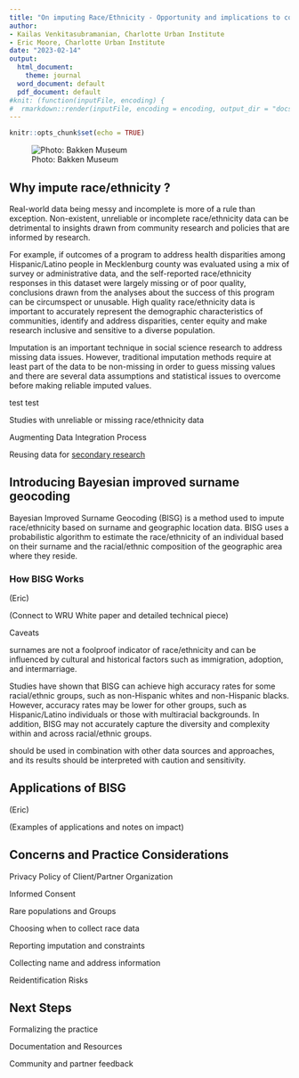 ```yaml
---
title: "On imputing Race/Ethnicity - Opportunity and implications to community research"
author:
- Kailas Venkitasubramanian, Charlotte Urban Institute
- Eric Moore, Charlotte Urban Institute
date: "2023-02-14"
output:
  html_document:
    theme: journal
  word_document: default
  pdf_document: default
#knit: (function(inputFile, encoding) {
#  rmarkdown::render(inputFile, encoding = encoding, output_dir = "docs") })
---
```


```r
knitr::opts_chunk$set(echo = TRUE)
```

![Photo: Bakken Museum](images/photobybakkenmuseum.jpg)

## Why impute race/ethnicity ?

Real-world data being messy and incomplete is more of a rule than exception. Non-existent, unreliable or incomplete race/ethnicity data can be detrimental to insights drawn from community research and policies that are informed by research. 

For example, if outcomes of a program to address health disparities among Hispanic/Latino people in Mecklenburg county was evaluated using a mix of survey or administrative data, and the self-reported race/ethnicity responses in this dataset were largely missing or of poor quality, conclusions drawn from the analyses about the success of this program can be circumspect or unusable. High quality race/ethnicity data is important to accurately represent the demographic characteristics of communities, identify and address disparities, center equity and make research inclusive and sensitive to a diverse population. 

Imputation is an important technique in social science research to address missing data issues. However, traditional imputation methods require at least part of the data to be non-missing in order to guess missing values and there are several data assumptions and statistical issues to overcome before making reliable imputed values. 

test test

Studies with unreliable or missing race/ethnicity data

Augmenting Data Integration Process

Reusing data for [secondary research](https://en.wikipedia.org/wiki/Secondary_research)




## Introducing Bayesian improved surname geocoding

Bayesian Improved Surname Geocoding (BISG) is a method used to impute race/ethnicity based on surname and geographic location data. BISG uses a probabilistic algorithm to estimate the race/ethnicity of an individual based on their surname and the racial/ethnic composition of the geographic area where they reside. 


### How BISG Works

(Eric)

(Connect to WRU White paper and detailed technical piece)

Caveats

surnames are not a foolproof indicator of race/ethnicity and can be influenced by cultural and historical factors such as immigration, adoption, and intermarriage.

Studies have shown that BISG can achieve high accuracy rates for some racial/ethnic groups, such as non-Hispanic whites and non-Hispanic blacks. However, accuracy rates may be lower for other groups, such as Hispanic/Latino individuals or those with multiracial backgrounds. In addition, BISG may not accurately capture the diversity and complexity within and across racial/ethnic groups.

should be used in combination with other data sources and approaches, and its results should be interpreted with caution and sensitivity.

## Applications of BISG

(Eric)

(Examples of applications and notes on impact)


## Concerns and Practice Considerations 

Privacy Policy of Client/Partner Organization

Informed Consent

Rare populations and Groups

Choosing when to collect race data

Reporting imputation and constraints

Collecting name and address information

Reidentification Risks

## Next Steps 


Formalizing the practice 

Documentation and Resources

Community and partner feedback



